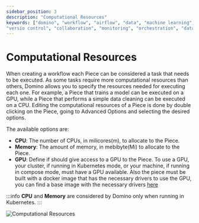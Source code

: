 ```yaml
---
sidebar_position: 3
description: "Computational Resources"
keywords: ["domino", "workflow", "airflow", "data", "machine learning", "ml", "data science", "data engineering", "dataops", "mlops", "devops", "kubernetes", "k8s", "helm", "python", "react", "typescript", "fastapi", "gitops", "docker", "github", "artifacthub", "pypi", "pip", "kind", "open source", "oss", "low code", "no code", "automation",
"versio control", "collaboration", "monitoring", "orchestration", "data pipeline"]
---
```



# Computational Resources

When creating a workflow each Piece can be considered a task that needs to be executed. As some tasks require more computational resources than others, Domino allows you to specify the resources needed for executing each one. For example, a Piece that trains a model can be executed on a GPU, while a Piece that performs a simple data cleaning can be executed on a CPU.
Editing the computational resources of a Piece is done by double clicking on the Piece, going to Advanced Options and selecting the desired options.

The available options are:

- **CPU**: The number of CPUs, in milicores(m), to allocate to the Piece. 
- **Memory**: The amount of memory, in mebibyte(Mi) to allocate to the Piece.
- **GPU**: Define if should give access to a GPU to the Piece. To use a GPU, your cluster, if running in Kubernetes mode, or your machine, if running in compose mode, must have a GPU available. Also the piece must be built with a docker image that has the necessary drivers to use the GPU, you can find a base image with the necessary drivers [here](https://github.com/Tauffer-Consulting/domino/pkgs/container/domino-base-piece/147257355?tag=gpu)

:::info
**CPU** and **Memory** are considered by Domino only when running in Kubernetes.
:::

<p style={{display: 'flex', justifyContent: 'center'}}>
<img src='/img/advanced_workflows/computational_resources.png' alt='Computational Resources'/>
</p>